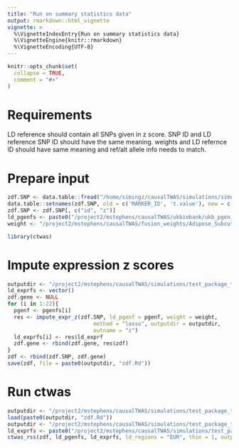 ```yaml
---
title: "Run on summary statistics data"
output: rmarkdown::html_vignette
vignette: >
  %\VignetteIndexEntry{Run on summary statistics data}
  %\VignetteEngine{knitr::rmarkdown}
  %\VignetteEncoding{UTF-8}
---
```


```r
knitr::opts_chunk$set(
  collapse = TRUE,
  comment = "#>"
)
```
# Requirements

LD reference should contain all SNPs given in z score. SNP ID and LD reference SNP ID should have the same meaning. weights and LD refernce ID should have same meaning and ref/alt allele info needs to match.

# Prepare input

```r
zdf.SNP <- data.table::fread("/home/simingz/causalTWAS/simulations/simulation_ashtest_20201001/20201001-1-1.snpgwas.txt.gz", header =T)
data.table::setnames(zdf.SNP, old = c('MARKER_ID', 't.value'), new = c('id', 'z'))
zdf.SNP <- zdf.SNP[, c("id", "z")]
ld_pgenfs <- paste0("/project2/mstephens/causalTWAS/ukbiobank/ukb_pgen_s40.22/ukb_chr", 1:22, "_s40.22_thinned.pgen")
weight <- "/project2/mstephens/causalTWAS/fusion_weights/Adipose_Subcutaneous"
```


```r
library(ctwas)
```

# Impute expression z scores
```r
outputdir <- "/project2/mstephens/causalTWAS/simulations/test_package_temp"
ld_exprfs <- vector()
zdf.gene <- NULL
for (i in 1:22){
  pgenf <- pgenfs[i]
  res <- impute_expr_z(zdf.SNP, ld_pgenf = pgenf, weight = weight,
                           method = "lasso", outputdir = outputdir,
                           outname = "z")
  ld_exprfs[i] <- res$ld_exprf
  zdf.gene <- rbind(zdf.gene, res$zdf)
}
zdf <- rbind(zdf.SNP, zdf.gene)
save(zdf, file = paste0(outputdir, "zdf.Rd"))
```

# Run ctwas 
```r
outputdir <- "/project2/mstephens/causalTWAS/simulations/test_package_temp"
load(paste0(outputdir, "zdf.Rd"))
outputdir <- "/project2/mstephens/causalTWAS/simulations/test_package_temp"
ld_exprfs <- paste0("/project2/mstephens/causalTWAS/simulations/test_package_temp/z_chr", 1:22, ".expr.gz")
ctwas_rss(zdf, ld_pgenfs, ld_exprfs, ld_regions = "EUR", thin = 1, outputdir = outputdir, outname = "z", ncore = 1)
```
